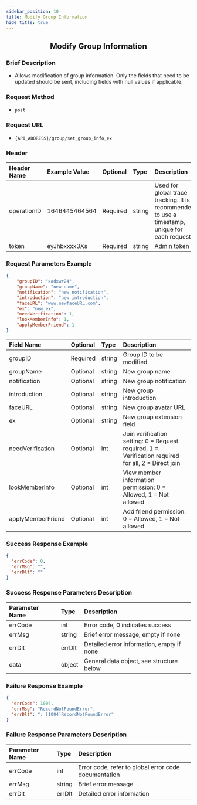 ```yaml
---
sidebar_position: 10
title: Modify Group Information
hide_title: true
---
```


<center>

## Modify Group Information

</center>

### Brief Description

- Allows modification of group information. Only the fields that need to be updated should be sent, including fields with null values if applicable.

### Request Method

- `post`

### Request URL

- `{API_ADDRESS}/group/set_group_info_ex`

### Header

| Header Name | Example Value    | Optional | Type   | Description                                                                 |
|:------------|:-----------------|:---------|:-------|:---------------------------------------------------------------------------|
| operationID | 1646445464564    | Required | string | Used for global trace tracking. It is recommended to use a timestamp, unique for each request |
| token       | eyJhbxxxx3Xs     | Required | string | [Admin token](/restapi/apis/authenticationManagement/getAdminToken.mdx) |

### Request Parameters Example

```json
{
    "groupID": "xadxwr24",
    "groupName": "new name",
    "notification": "new notification",
    "introduction": "new introduction",
    "faceURL": "www.newfaceURL.com",
    "ex": "new ex",
    "needVerification": 1,
    "lookMemberInfo": 1,
    "applyMemberFriend": 1
}
```

| Field Name       | Optional | Type   | Description                                                                          |
|:-----------------|:---------|:-------|:-------------------------------------------------------------------------------------|
| groupID          | Required | string | Group ID to be modified                                                              |
| groupName        | Optional | string | New group name                                                                       |
| notification     | Optional | string | New group notification                                                               |
| introduction     | Optional | string | New group introduction                                                               |
| faceURL          | Optional | string | New group avatar URL                                                                 |
| ex               | Optional | string | New group extension field                                                            |
| needVerification | Optional | int    | Join verification setting: 0 = Request required, 1 = Verification required for all, 2 = Direct join |
| lookMemberInfo   | Optional | int    | View member information permission: 0 = Allowed, 1 = Not allowed                     |
| applyMemberFriend| Optional | int    | Add friend permission: 0 = Allowed, 1 = Not allowed                                  |

### Success Response Example

```json
{
  "errCode": 0,
  "errMsg": "",
  "errDlt": ""
}
```

### Success Response Parameters Description

| Parameter Name | Type   | Description                                |
|:---------------|:-------|:-------------------------------------------|
| errCode        | int    | Error code, 0 indicates success            |
| errMsg         | string | Brief error message, empty if none         |
| errDlt         | errDlt | Detailed error information, empty if none  |
| data           | object | General data object, see structure below   |

### Failure Response Example

```json
{
  "errCode": 1004,
  "errMsg": "RecordNotFoundError",
  "errDlt": ": [1004]RecordNotFoundError"
}
```

### Failure Response Parameters Description

| Parameter Name | Type   | Description                                      |
|:---------------|:-------|:-------------------------------------------------|
| errCode        | int    | Error code, refer to global error code documentation |
| errMsg         | string | Brief error message                              |
| errDlt         | errDlt | Detailed error information                       |
